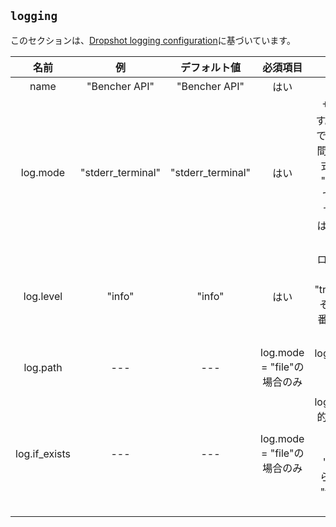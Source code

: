 ## `logging`

このセクションは、[Dropshot logging configuration](https://github.com/oxidecomputer/dropshot/tree/v0.9.0#logging)に基づいています。

|     名前      |        例         |   デフォルト値    |          必須項目           |                                                                                                                                                                                                         説明                                                                                                                                                                                                          |
| :-----------: | :---------------: | :---------------: | :-------------------------: | :-------------------------------------------------------------------------------------------------------------------------------------------------------------------------------------------------------------------------------------------------------------------------------------------------------------------------------------------------------------------------------------------------------------------: |
|     name      |   "Bencher API"   |   "Bencher API"   |            はい             |                                                                                                                                                                                              ロガーの名前を指定します。                                                                                                                                                                                               |
|   log.mode    | "stderr_terminal" | "stderr_terminal" |            はい             | サーバーロギングがどこに行くかを制御します。有効なモードは "stderr-terminal" と "file" です。モードが `"stderr-terminal"` の場合、人間が読める出力を可能な限り色や他の端末の書式設定とともに stderr に送ります。モードが "file" の場合、Bunyan形式の出力を log.path で指定したファイルシステムのパスに送ります。 log.if_exists も参照してください。これは、目的地のパスが既に存在する場合の挙動をコントロールします。 |
|   log.level   |      "info"       |      "info"       |            はい             |                                                                                           ログに含めるログメッセージの重大度を指定します。有効な値は "trace"、"debug"、"info"、"warn"、"error"、そして "critical" で、それらは重大度が増す順番です。指定されたレベルとそれ以上の重大度のログメッセージがログに含まれます。                                                                                            |
|   log.path    |        ---        |        ---        | log.mode = "file"の場合のみ |                                                                                                                                                   log.mode が "file" の場合、このプロパティはログファイルへのパスを決定します。 log.if_exists も参照してください。                                                                                                                                                    |
| log.if_exists |        ---        |        ---        | log.mode = "file"の場合のみ |                                                           log.mode が "file" の場合、このプロパティは目的地のログファイルが既に存在する場合に何をするかを指定します。有効な値は "append"（既存のファイルに追記）、 "truncate"（既存のファイルを切り捨ててから、新規作成されたものとして使用）、そして "fail"（エラーと共にサーバーが直ちに終了する）です。                                                            |
